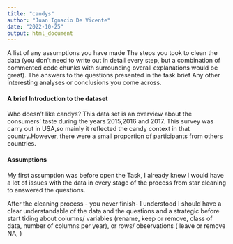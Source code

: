 ```yaml
---
title: "candys"
author: "Juan Ignacio De Vicente"
date: "2022-10-25"
output: html_document
---
```


A list of any assumptions you have made
The steps you took to clean the data (you don’t need to write out in detail every step, but a combination of commented code chunks with surrounding overall explanations would be great).
The answers to the questions presented in the task brief
Any other interesting analyses or conclusions you come across.


#### **A brief Introduction to the dataset**

Who doesn't like candys? This data set is an overview about the consumers' taste during the years 2015,2016 and 2017. This survey was carry out in USA,so mainly it reflected the candy context in that country.However, there were a small proportion of participants from others countries.




#### **Assumptions**

My first assumption was before open the Task, I already knew I would have a lot of issues with the data in every stage of the process from star cleaning to answered the questions.

After the cleaning process - you never finish- I understood I should have a clear understandable of the data and the questions and a strategic before start tiding about columns/ variables (rename, keep or remove, class of data, number of columns per year), or rows/ observations ( leave or remove NA, ) 

